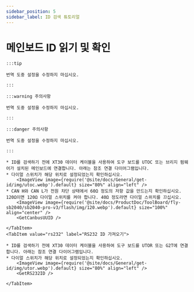 ```yaml
---
sidebar_position: 5
sidebar_label: ID 검색 튜토리얼
---
```





# 메인보드 ID 읽기 및 확인

    :::tip

    번역 도중 설정을 수정하지 마십시오.

    :::

    :::warning 주의사항

    번역 도중 설정을 수정하지 마십시오.

    :::

    :::danger 주의사항

    번역 도중 설정을 수정하지 마십시오.

    :::

<Tabs>
    <TabItem value="can" label="CANBus UUID 가져오기">

    * ID를 검색하기 전에 XT30 데이터 케이블을 사용하여 도구 보드를 UTOC 또는 브리지 펌웨어가 설치된 메인보드에 연결합니다. 아래는 참조 연결 다이어그램입니다.
    * 다이얼 스위치가 해당 위치로 설정되었는지 확인하십시오.
        <ImageView image={require('@site/docs/General/get-id/img/utoc.webp').default} size="80%" align="left" />
    * CAN H와 CAN L가 전원 차단 상태에서 60Ω 정도의 저항 값을 만드는지 확인하십시오. 120Ω이면 120Ω 다이얼 스위치를 켜야 합니다. 40Ω 정도라면 다이얼 스위치를 끄십시오.
        <ImageView image={require('@site/docs/ProductDoc/ToolBoard/fly-sb2040/sb2040-pro-v3/flash/img/120.webp').default} size="100%" align="center" />
        <GetCanbusUUID />

    </TabItem>
    <TabItem value="rs232" label="RS232 ID 가져오기">

    * ID를 검색하기 전에 XT30 데이터 케이블을 사용하여 도구 보드를 UTOR 또는 G2T에 연결합니다. 아래는 참조 연결 다이어그램입니다.
    * 다이얼 스위치가 해당 위치로 설정되었는지 확인하십시오.
        <ImageView image={require('@site/docs/General/get-id/img/utor.webp').default} size="80%" align="left" />              
        <GetRS232ID />

    </TabItem>
</Tabs>